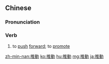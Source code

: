 {{also|推动}}
==Chinese==
{{zh-forms|s=推动}}

===Pronunciation===
{{zh-pron
|m=tuīdòng
|c=teoi1 dung6
|mn=qz:thui-tǒng/tw,xm,zz:thui-tōng
|cat=v
}}

===Verb===
{{zh-verb}}

# to [[push]] [[forward]]; to [[promote]]

[[zh-min-nan:推動]]
[[ko:推動]]
[[hu:推動]]
[[mg:推動]]
[[ja:推動]]